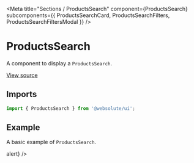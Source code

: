 
<Meta
  title="Sections / ProductsSearch"
  component={ProductsSearch}
  subcomponents={{ ProductsSearchCard, ProductsSearchFilters, ProductsSearchFiltersModal }}
/>

# ProductsSearch

A component to display a `ProductsSearch`.

[View source](https://github.com/actarian/design-system/tree/main/src/ui/sections/products-search)

## Imports

```js
import { ProductsSearch } from '@websolute/ui';
```

## Example

A basic example of `ProductsSearch`.

<Canvas>
  <Story name="ProductsSearch">
    <ProductsSearch />
  </Story>
</Canvas>

<Canvas>
  <Story name="ProductsSearchCard">
    <ProductsSearchCard maxWidth="540px" margin="3rem" />
  </Story>
</Canvas>

<Canvas>
  <Story name="ProductsSearchFilters">
    <ProductsSearchFilters maxWidth="540px" margin="3rem" />
  </Story>
</Canvas>

<Canvas>
  <Story name="ProductsSearchFiltersModal">
    <ProductsSearchFiltersModal visible={true} onClose={() => alert} />
  </Story>
</Canvas>

